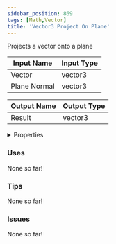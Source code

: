 ```yaml
---
sidebar_position: 869
tags: [Math,Vector]
title: 'Vector3 Project On Plane'
---
```


Projects a vector onto a plane



<DocusaurusSvg />

| Input Name | Input Type |
|-----------|-----------|
| Vector | vector3 |
| Plane Normal | vector3 |

| Output Name | Output Type |
|-----------|-----------|
| Result | vector3 |


<details>
  <summary>Properties</summary>
  <div>
    <div>
    <table>
      <thead>
        <tr>
          <th>Is beta required?</th>
          <th>No</th>
        </tr>
        <tr>
          <th>Is this chip a trolling risk?</th>
          <th>No</th>
        </tr>
        <tr>
          <th>Is this chip a role assignment risk?</th>
          <th>No</th>
        </tr>
        <tr>
          <th>Chip UUID</th>
          <th>f874d150-7d49-4f10-ac51-50dd9bd29c4f</th>
        </tr>
        <tr>
          <th>Room availability</th>
          <th>Available everywhere</th>
        </tr>
      </thead>
    </table>
    </div>
  </div>
</details>

### Uses

None so far!

### Tips

None so far!

### Issues

None so far!